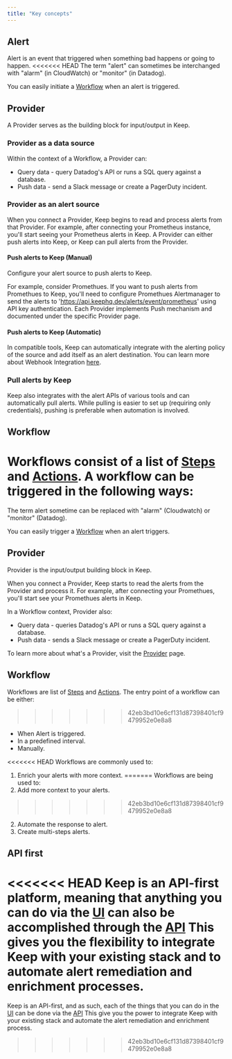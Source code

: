 ```yaml
---
title: "Key concepts"
---
```

## Alert
Alert is an event that triggered when something bad happens or going to happen.
<<<<<<< HEAD
The term "alert" can sometimes be interchanged with "alarm" (in CloudWatch) or "monitor" (in Datadog).

You can easily initiate a [Workflow](#workflow) when an alert is triggered.

## Provider
A Provider serves as the building block for input/output in Keep.

### Provider as a data source
Within the context of a Workflow, a Provider can:
- Query data - query Datadog's API or runs a SQL query against a database.
- Push data - send a Slack message or create a PagerDuty incident.

### Provider as an alert source
When you connect a Provider, Keep begins to read and process alerts from that Provider. For example, after connecting your Prometheus instance, you'll start seeing your Prometheus alerts in Keep.
A Provider can either push alerts into Keep, or Keep can pull alerts from the Provider.

#### Push alerts to Keep (Manual)
Configure your alert source to push alerts to Keep.

For example, consider Promethues. If you want to push alerts from Promethues to Keep, you'll need to configure Promethues Alertmanager to send the alerts to
'https://api.keephq.dev/alerts/event/prometheus' using API key authentication. Each Provider implements Push mechanism and documented under the specific Provider page.

#### Push alerts to Keep (Automatic)
In compatible tools, Keep can automatically integrate with the alerting policy of the source and add itself as an alert destination. You can learn more about Webhook Integration [here](/platform/providers#webhook-integration).

### Pull alerts by Keep
Keep also integrates with the alert APIs of various tools and can automatically pull alerts. While pulling is easier to set up (requiring only credentials), pushing is preferable when automation is involved.

## Workflow
Workflows consist of a list of [Steps](/workflows/overview#steps) and [Actions](/workflows/overview#steps).
A workflow can be triggered in the following ways:
=======
The term alert sometime can be replaced with "alarm" (Cloudwatch) or "monitor" (Datadog).

You can easily trigger a [Workflow](#workflow) when an alert triggers.

## Provider
Provider is the input/output building block in Keep.

When you connect a Provider, Keep starts to read the alerts from the Provider and process it. For example, after connecting your Promethues, you'll start see your Promethues alerts in Keep.


In a Workflow context, Provider also:
- Query data - queries Datadog's API or runs a SQL query against a database.
- Push data - sends a Slack message or create a PagerDuty incident.

To learn more about what's a Provider, visit the [Provider](provider/) page.

## Workflow
Workflows are list of [Steps](#steps) and [Actions](overview/keyconcepts#actions).
The entry point of a workflow can be either:
>>>>>>> 42eb3bd10e6cf131d87398401cf9479952e0e8a8
- When Alert is triggered.
- In a predefined interval.
- Manually.

<<<<<<< HEAD
Workflows are commonly used to:
1. Enrich your alerts with more context.
=======
Workflows are being used to:
1. Add more context to your alerts.
>>>>>>> 42eb3bd10e6cf131d87398401cf9479952e0e8a8
2. Automate the response to alert.
3. Create multi-steps alerts.

## API first
<<<<<<< HEAD
Keep is an API-first platform, meaning that anything you can do via the [UI](ui/) can also be accomplished through the [API](api/)
This gives you the flexibility to integrate Keep with your existing stack and to automate alert remediation and enrichment processes.
=======
Keep is an API-first, and as such, each of the things that you can do in the [UI](ui/) can be done via the [API](api/)
This give you the power to integrate Keep with your existing stack and automate the alert remediation and enrichment process.
>>>>>>> 42eb3bd10e6cf131d87398401cf9479952e0e8a8
